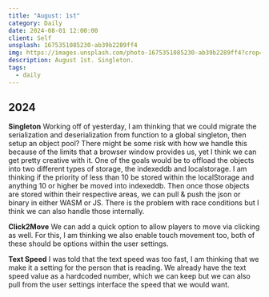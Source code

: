 ```yaml
---
title: "August: 1st"
category: Daily
date: 2024-08-01 12:00:00
client: Self
unsplash: 1675351085230-ab39b2289ff4
img: https://images.unsplash.com/photo-1675351085230-ab39b2289ff4?crop=entropy&cs=srgb&fm=jpg&ixid=MnwzNjM5Nzd8MHwxfHJhbmRvbXx8fHx8fHx8fDE2ODE3NDg2ODY&ixlib=rb-4.0.3&q=85
description: August 1st. Singleton.
tags:
  - daily
---
```


## 2024

**Singleton**
Working off of yesterday, I am thinking that we could migrate the serialization and deserialization from function to a global singleton, then setup an object pool?
There might be some risk with how we handle this because of the limits that a browser window provides us, yet I think we can get pretty creative with it.
One of the goals would be to offload the objects into two different types of storage, the indexeddb and localstorage.
I am thinking if the priority of less than 10 be stored within the localStorage and anything 10 or higher be moved into indexeddb.
Then once those objects are stored within their respective areas, we can pull & push the json or binary in either WASM or JS.
There is the problem with race conditions but I think we can also handle those internally. 

**Click2Move**
We can add a quick option to allow players to move via clicking as well.
For this, I am thinking we also enable touch movement too, both of these should be options within the user settings.

**Text Speed**
I was told that the text speed was too fast, I am thinking that we make it a setting for the person that is reading.
We already have the text speed value as a hardcoded number, which we can keep but we can also pull from the user settings interface the speed that we would want.